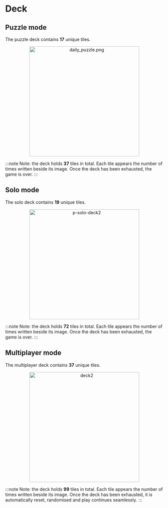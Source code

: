 # Deck

## Puzzle mode

The puzzle deck contains **17** unique tiles. 

<div align="center">
    <img width="350" src="daily_puzzle.png" alt="daily_puzzle.png" />
</div>

:::note
Note: the deck holds **37** tiles in total. Each tile appears the number of times written beside its image. Once the deck has been exhausted, the game is over.
:::

## Solo mode

The solo deck contains **19** unique tiles. 

<div align="center">
    <img width="350" src="p-solo-deck2.png" alt="p-solo-deck2" />
</div>

:::note
Note: the deck holds **72** tiles in total. Each tile appears the number of times written beside its image. Once the deck has been exhausted, the game is over.
:::

## Multiplayer mode

The multiplayer deck contains **37** unique tiles.

<div align="center">
    <img width="350" src="deck2.png" alt="deck2" />
</div>

:::note
Note: the deck holds **99** tiles in total. Each tile appears the number of times written beside its image. Once the deck has been exhausted, it is automatically reset, randomised and play continues seamlessly.
:::


